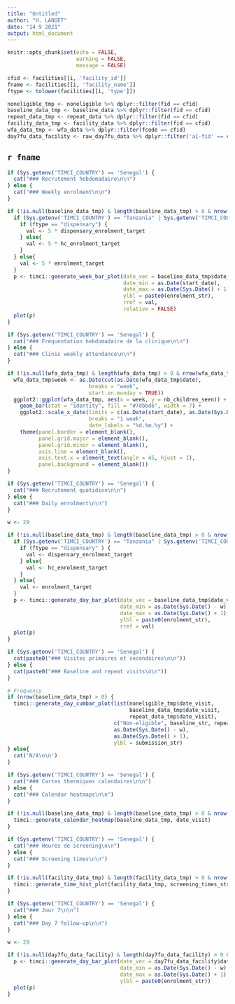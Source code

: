 ```yaml
---
title: "Untitled"
author: "H. LANGET"
date: "14 9 2021"
output: html_document
---
```


```r
knitr::opts_chunk$set(echo = FALSE,
                      warning = FALSE,
                      message = FALSE)
```

```r
cfid <- facilities[[i, 'facility_id']]
fname <- facilities[[i, 'facility_name']]
ftype <- tolower(facilities[[i, 'type']])

noneligible_tmp <- noneligible %>% dplyr::filter(fid == cfid)
baseline_data_tmp <- baseline_data %>% dplyr::filter(fid == cfid)
repeat_data_tmp <- repeat_data %>% dplyr::filter(fid == cfid)
facility_data_tmp <- facility_data %>% dplyr::filter(fid == cfid)
wfa_data_tmp <- wfa_data %>% dplyr::filter(fcode == cfid)
day7fu_data_facility <- raw_day7fu_data %>% dplyr::filter('a1-fid' == cfid)
```

## `r fname`

```r
if (Sys.getenv('TIMCI_COUNTRY') == 'Senegal') {
  cat("### Recrutement hebdomadaire\n\n")
} else {
  cat("### Weekly enrolment\n\n")
}
```

```r
if (!is.null(baseline_data_tmp) & length(baseline_data_tmp) > 0 & nrow(baseline_data_tmp) > 0) {
  if (Sys.getenv('TIMCI_COUNTRY') == "Tanzania" | Sys.getenv('TIMCI_COUNTRY') == "Kenya") {
    if (ftype == "dispensary") {
      val <- 5 * dispensary_enrolment_target
    } else{
      val <- 5 * hc_enrolment_target
    }
  } else{
    val <- 5 * enrolment_target
  }
  p <- timci::generate_week_bar_plot(date_vec = baseline_data_tmp$date_visit,
                                     date_min = as.Date(start_date),
                                     date_max = as.Date(Sys.Date() + 1),
                                     ylbl = paste0(enrolment_str),
                                     rref = val,
                                     relative = FALSE)
  plot(p)
}
```

```r
if (Sys.getenv('TIMCI_COUNTRY') == 'Senegal') {
  cat("### Fréquentation hebdomadaire de la clinique\n\n")
} else {
  cat("### Clinic weekly attendance\n\n")
}
```

```r
if (!is.null(wfa_data_tmp) & length(wfa_data_tmp) > 0 & nrow(wfa_data_tmp) > 0) {
  wfa_data_tmp$week <- as.Date(cut(as.Date(wfa_data_tmp$date),
                          breaks = "week",
                          start.on.monday = TRUE))
  ggplot2::ggplot(wfa_data_tmp, aes(x = week, y = nb_children_seen)) +
    geom_bar(stat = "identity", fill = "#7dbbd6", width = 7) +
    ggplot2::scale_x_date(limits = c(as.Date(start_date), as.Date(Sys.Date() + 1)),
                          breaks = "1 week",
                          date_labels = "%d.%m.%y") +
    theme(panel.border = element_blank(),
          panel.grid.major = element_blank(),
          panel.grid.minor = element_blank(),
          axis.line = element_blank(),
          axis.text.x = element_text(angle = 45, hjust = 1),
          panel.background = element_blank())
}
```

```r
if (Sys.getenv('TIMCI_COUNTRY') == 'Senegal') {
  cat("### Recrutement quotidien\n\n")
} else {
  cat("### Daily enrolment\n\n")
}
```

```r
w <- 29

if (!is.null(baseline_data_tmp) & length(baseline_data_tmp) > 0 & nrow(baseline_data_tmp) > 0) {
  if (Sys.getenv('TIMCI_COUNTRY') == "Tanzania" | Sys.getenv('TIMCI_COUNTRY') == "Kenya") {
    if (ftype == "dispensary" ) {
      val <- dispensary_enrolment_target
    } else{
      val <- hc_enrolment_target
    }
  } else{
    val <- enrolment_target
  }
  p <- timci::generate_day_bar_plot(date_vec = baseline_data_tmp$date_visit,
                                    date_min = as.Date(Sys.Date() - w),
                                    date_max = as.Date(Sys.Date() + 1),
                                    ylbl = paste0(enrolment_str),
                                    rref = val)
  plot(p)
}
```

```r
if (Sys.getenv('TIMCI_COUNTRY') == 'Senegal') {
  cat(paste0("### Visites primaires et secondaires\n\n"))
} else {
  cat(paste0("### Baseline and repeat visits\n\n"))
}

# Frequency
if (nrow(baseline_data_tmp) > 0) {
  timci::generate_day_cumbar_plot(list(noneligible_tmp$date_visit,
                                       baseline_data_tmp$date_visit,
                                       repeat_data_tmp$date_visit),
                                  c("Non-eligible", baseline_str, repeat_str),
                                  as.Date(Sys.Date() - w),
                                  as.Date(Sys.Date() + 1),
                                  ylbl = submission_str)
} else{
  cat('N/A\n\n')
}
```

```r
if (Sys.getenv('TIMCI_COUNTRY') == 'Senegal') {
  cat("### Cartes thermiques calendaires\n\n")
} else {
  cat("### Calendar heatmaps\n\n")
}

if (!is.null(baseline_data_tmp) & length(baseline_data_tmp) > 0 & nrow(baseline_data_tmp) > 0) {
  timci::generate_calendar_heatmap(baseline_data_tmp, date_visit)
}
```

```r
if (Sys.getenv('TIMCI_COUNTRY') == 'Senegal') {
  cat("### Heures de screening\n\n")
} else {
  cat("### Screening times\n\n")
}
```

```r
if (!is.null(facility_data_tmp) & length(facility_data_tmp) > 0 & nrow(facility_data_tmp) > 0) {
  timci::generate_time_hist_plot(facility_data_tmp, screening_times_str)
}
```

```r
if (Sys.getenv('TIMCI_COUNTRY') == 'Senegal') {
  cat("### Jour 7\n\n")
} else {
  cat("### Day 7 follow-up\n\n")
}
```

```r
w <- 29

if (!is.null(day7fu_data_facility) & length(day7fu_data_facility) > 0 & nrow(day7fu_data_facility) > 0) {
  p <- timci::generate_day_bar_plot(date_vec = day7fu_data_facility$date_visit,
                                    date_min = as.Date(Sys.Date() - w),
                                    date_max = as.Date(Sys.Date() + 1),
                                    ylbl = paste0(enrolment_str))
  plot(p)
}
```

